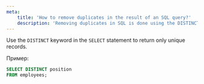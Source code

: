 ```yaml
---
meta:
    title: 'How to remove duplicates in the result of an SQL query?'
    description: 'Removing duplicates in SQL is done using the DISTINCT keyword. Learn how to use it to retrieve unique records.'
---
```


Use the `DISTINCT` keyword in the `SELECT` statement to return only unique records.

Пример:

```sql
SELECT DISTINCT position
FROM employees;
```
